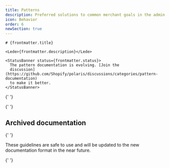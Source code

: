 ```yaml
---
title: Patterns
description: Preferred solutions to common merchant goals in the admin.
icon: Behavior
order: 6
newSection: true
---
```


<Stack gap="800">

  <div>

    # {frontmatter.title}

    <Lede>{frontmatter.description}</Lede>

    <StatusBanner status={frontmatter.status}>
      The pattern documentation is evolving. [Join the
      discussion](https://github.com/Shopify/polaris/discussions/categories/pattern-documentation)
      to make it better.
    </StatusBanner>

  </div>

{' '}

<RichCardGrid cards={posts} />

{' '}

<span id="legacy" />

## Archived documentation

{' '}

<Lede>
  These guidelines are safe to use and will be updated to the new documentation
  format in the near future.
</Lede>

{' '}

<RichCardGrid cards={legacyPatternPosts} />

</Stack>
